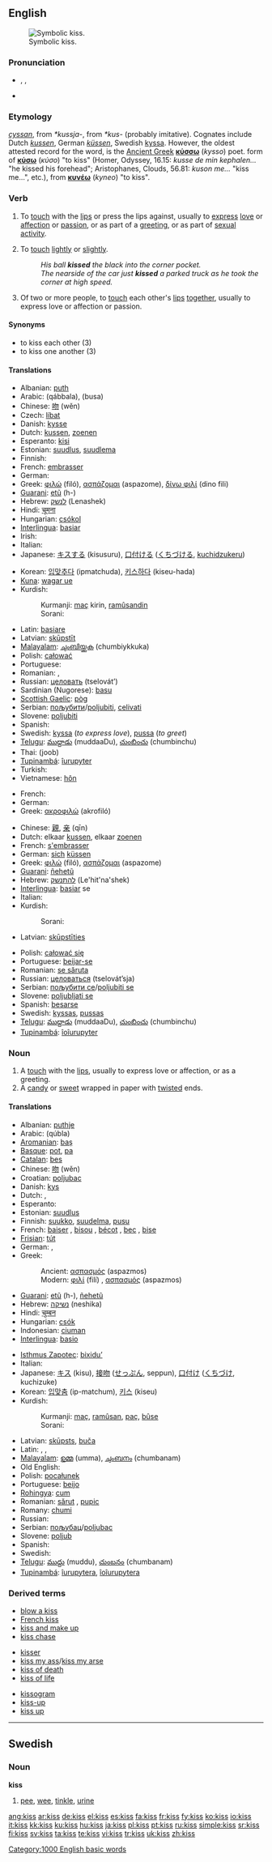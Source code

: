 {{see|KISS}}
==English==
[[Image:Kissing.jpg|thumb|Symbolic kiss.]]

===Pronunciation===
* {{enPR|kĭs}}, {{IPA|/kɪs/}}, {{SAMPA|/kIs/}}
* {{audio|en-us-kiss.ogg|Audio (US)}}
*: {{rhymes|ɪs}}

===Etymology===
{{OE.}} ''[[cyssan]]'', from {{Ger.}} ''*kussja-'', from {{IE.}} ''*kus-'' (probably imitative).  Cognates include Dutch ''[[kussen]]'', German ''[[küssen]]'', Swedish [[kyssa]]. However, the oldest attested record for the word, is the [[Ancient Greek]] '''[[κύσσω]]''' (''kysso'') poet. form of '''[[κύσω]]''' (''κύσο'') "to kiss" (Homer, Odyssey, 16.15: ''kusse de min kephalen...'' "he kissed his forehead"; Aristophanes, Clouds, 56.81: ''kuson me...'' "kiss me...", etc.), from '''[[κυνέω]]''' (''kyneo'') "to kiss".

===Verb===
{{en-verb|kiss|es}}

# {{transitive}} To [[touch]] with the [[lip]]s or press the lips against, usually to [[express]] [[love]] or [[affection]] or [[passion]], or as part of a [[greeting]], or as part of [[WikiSaurus:sexual activity|sexual activity]].
# {{transitive}} To [[touch]] [[lightly]] or [[slightly]].
#: ''His ball '''kissed''' the black into the corner pocket.''
#: ''The nearside of the car just '''kissed''' a parked truck as he took the corner at high speed.''
# {{intransitive}} Of two or more people, to [[touch]] each other's [[lip]]s [[together]], usually to express love or affection or passion.

====Synonyms====
* to kiss each other (3)
* to kiss one another (3)

====Translations====
{{trans-top|to touch with the lips}}
* Albanian: [[puth]]
* Arabic: {{Arab|[[قبل]]}} (qábbala), {{ARchar|[[بوسه]]}} (busa)
* Chinese: [[吻]] (wěn)
* Czech: [[líbat]]
* Danish: [[kysse]]
* Dutch: [[kussen]], [[zoenen]]
* Esperanto: [[kisi]]
* Estonian: [[suudlus]], [[suudlema]]
* Finnish: {{t+|fi|suudella}}
* French: [[embrasser]]
* German: {{t+|de|küssen}}
* Greek: [[φιλώ]] (filó), [[ασπάζομαι]] (aspazome), [[δίνω φιλί]] (dino fili)
* [[Guarani]]: [[etũ]] (h-)
* Hebrew: [[לנשק]] (Lenashek)
* Hindi: [[चूमना]]
* Hungarian: [[csókol]]
* [[Interlingua]]: [[basiar]]
* Irish: {{t-|ga|póg|f|xs=Irish}}
* Italian: {{t+|it|baciare}}
* Japanese: [[キスする]] (kisusuru), [[口付ける]] ([[くちづける]], [[kuchidzukeru]])
{{trans-mid}}
* Korean: [[입맞추다]] (ipmatchuda), [[키스하다]] (kiseu-hada)
* [[Kuna]]: [[wagar ue]]
* Kurdish:
*: Kurmanji: [[maç]] kirin, [[ramûsandin]]
*: Sorani: {{t-|ku|ماچ کردن|tr=mAtch kirdin|sc=KUchar}}
* Latin: [[basiare]]
* Latvian: [[skūpstīt]]
* [[Malayalam]]: [[ചുംബിയ്ക്കുക]] (chumbiykkuka)
* Polish: [[całować]]
* Portuguese: {{t+|pt|beijar}}
* Romanian: {{t-|ro|săruta}}, {{t-|ro|pupa}}
* Russian: [[целовать]] (tselovát’)
* Sardinian (Nugorese): [[basu]] {{m}}
* [[Scottish Gaelic]]: [[pòg]] {{f}}
* Serbian: [[пољубити]]/[[poljubiti]], [[celivati]]
* Slovene: [[poljubiti]]
* Spanish: {{t+|es|besar}}
* Swedish: [[kyssa]] (''to express love''), [[pussa]] (''to greet'')
* [[Telugu]]: [[ముద్దాడు]] (muddaaDu), [[చుంబించు]] (chumbinchu)
* Thai: {{Thai|[[จูบ]]}} (joob)
* [[Tupinambá]]: [[îurupyter]]
* Turkish: {{t+|tr|öpmek}}
* Vietnamese: [[hôn]]
{{trans-bottom}}

{{trans-top|to touch lightly}}
* French: {{t+|fr|effleurer}}
* German: {{t+|de|küssen}}
* Greek: [[ακροφιλώ]] (akrofiló)
{{trans-mid}}
{{trans-bottom}}

{{trans-top|to touch each other’s lips}}
* Chinese: [[親]], [[亲]] (qīn)
* Dutch: elkaar [[kussen]], elkaar [[zoenen]]
* French: [[s'embrasser]]
* German: [[sich]] [[küssen]]
* Greek: [[φιλώ]] (filó), [[ασπάζομαι]] (aspazome)
* [[Guarani]]: [[ñehetũ]]
* Hebrew: [[להתנשק]] (Le'hit'na'shek)
* [[Interlingua]]: [[basiar]] se
* Italian: {{t+|it|baciarsi}}
* Kurdish: 
*: Sorani: {{t-|ku|ماچ کردن|tr=mAtch kirdin|sc=KUchar}}
* Latvian: [[skūpstīties]]
{{trans-mid}}
* Polish: [[całować się]]
* Portuguese: [[beijar-se]]
* Romanian: [[se săruta]]
* Russian: [[целоваться]] (tselovát’sja)
* Serbian: [[пољубити се]]/[[poljubiti se]]
* Slovene: [[poljubljati se]]
* Spanish: [[besarse]]
* Swedish: [[kyssas]], [[pussas]]
* [[Telugu]]: [[ముద్దాడు]] (muddaaDu), [[చుంబించు]] (chumbinchu)
* [[Tupinambá]]: [[îoîurupyter]]
{{trans-bottom}}

===Noun===
{{en-noun|es}}

# A [[touch]] with the [[lip]]s, usually to express love or affection, or as a greeting.
# A [[candy]] or [[sweet]] wrapped in paper with [[twist]]ed ends.

====Translations====
{{trans-top|a touch with the lips}}
* Albanian: [[puthje]] {{f}}
* Arabic: {{ARchar|[[قبلة|قُبلة]]}} (qúbla) {{f}}
* [[Aromanian]]: [[baş]] {{n}}
* [[Basque]]: [[pot]], [[pa]]
* [[Catalan]]: [[bes]] {{m}}
* Chinese: [[吻]] (wěn)
* Croatian: [[poljubac]] {{m}}
* Danish: [[kys]]
* Dutch: {{t+|nl|kus}}, {{t+|nl|zoen}}
* Esperanto: {{t+|eo|kiso|xs=Esperanto}}
* Estonian: [[suudlus]]
* Finnish: [[suukko]], [[suudelma]], [[pusu]]
* French: [[baiser]] {{m}}, [[bisou]] {{m}}, [[bécot]] {{m}}, [[bec]] {{m}} {{italbrac|Quebec}}, [[bise]] {{f}}
* [[Frisian]]: [[tút]]
* German: {{t-|de|Kuß|m}}, {{t+|de|Kuss|m}}
* Greek:
*: Ancient: [[ασπασμός]] (aspazmos) {{m}}
*: Modern: [[φιλί]] (filí) {{n}}, [[ασπασμός]] (aspazmos) {{m}}
* [[Guarani]]: [[etũ]] (h-), [[ñehetũ]]
* Hebrew: [[נשיקה]] (neshika)
* Hindi: [[चुम्बन]]
* Hungarian: [[csók]]
* Indonesian: [[ciuman]]
* [[Interlingua]]: [[basio]]
{{trans-mid}}
* [[Isthmus Zapotec]]: [[bixiduʼ]]
* Italian: {{t+|it|bacio|m}}
* Japanese: [[キス]] (kisu), [[接吻]] ([[せっぷん]], seppun), [[口付け]] ([[くちづけ]], kuchizuke)
* Korean: [[입맞춤]] (ip-matchum), [[키스]] (kiseu)
* Kurdish:
*: Kurmanji: [[maç]], [[ramûsan]], [[paç]], [[bûse]]
*: Sorani: {{t-|ku|ماچ|tr=match|sc=KUchar}}
* Latvian: [[skūpsts]], [[buča]]
* Latin: {{t-|la|basium}}, {{t-|la|osculum}}, {{t-|la|suavium}}
* [[Malayalam]]: [[ഉമ്മ]] (umma), [[ചുംബനം]] (chumbanam)
* Old English: {{t-|ang|coss|xs=Old English}}
* Polish: [[pocałunek]] {{m}}
* Portuguese: [[beijo]] {{m}}
* [[Rohingya]]: [[cum]]
* Romanian: [[sărut]] {{n}}, [[pupic]] {{n}}
* Romany: [[chumi]]
* Russian: {{t+|ru|поцелуй|m|tr=potselúj|sc=Cyrl}}
* Serbian: [[пољубац]]/[[poljubac]] {{m}}
* Slovene: [[poljub]] {{m}}
* Spanish: {{t+|es|beso|m}}
* Swedish: {{t-|sv|kyss|c}}
* [[Telugu]]: [[ముద్దు]] (muddu), [[చుంబనం]] (chumbanam)
* [[Tupinambá]]: [[îurupytera]], [[îoîurupytera]]
{{trans-bottom}}

{{trans-top|candy or sweet}}
{{trans-mid}}
{{trans-bottom}}

===Derived terms===
{{rel-top3|terms derived from kiss}}
* [[blow a kiss]]
* [[French kiss]]
* [[kiss and make up]]
* [[kiss chase]]
{{rel-mid3}}
* [[kisser]]
* [[kiss my ass]]/[[kiss my arse]]
* [[kiss of death]]
* [[kiss of life]]
{{rel-mid3}}
* [[kissogram]]
* [[kiss-up]]
* [[kiss up]]
{{rel-bottom}}

[[Category:1000 English basic words]]

----

==Swedish==

===Noun===
{{sv-noun-unc-irreg-n|2=kisset}}
'''kiss'''

# [[pee]], [[wee]], [[tinkle]], [[urine]]

[[ang:kiss]]
[[ar:kiss]]
[[de:kiss]]
[[el:kiss]]
[[es:kiss]]
[[fa:kiss]]
[[fr:kiss]]
[[fy:kiss]]
[[ko:kiss]]
[[io:kiss]]
[[it:kiss]]
[[kk:kiss]]
[[ku:kiss]]
[[hu:kiss]]
[[ja:kiss]]
[[pl:kiss]]
[[pt:kiss]]
[[ru:kiss]]
[[simple:kiss]]
[[sr:kiss]]
[[fi:kiss]]
[[sv:kiss]]
[[ta:kiss]]
[[te:kiss]]
[[vi:kiss]]
[[tr:kiss]]
[[uk:kiss]]
[[zh:kiss]]